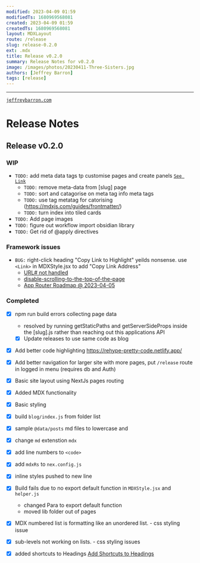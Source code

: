 ```yaml
---
modified: 2023-04-09 01:59  
modifiedTs: 1680969568081  
created: 2023-04-09 01:59  
createdTs: 1680969568081   
layout: MDXLayout  
route: /release 
slug: release-0.2.0 
ext: .mdx  
title: Release v0.2.0  
summary: Release Notes for v0.2.0
image: /images/photos/20230411-Three-Sisters.jpg  
authors: [Jeffrey Barron]
tags: [release]
---
```


---
[`jeffreybarron.com`](https://jeffreybarron.com)

# Release Notes

## Release v0.2.0

### WIP

- `TODO:` add meta data tags tp customise pages and create panels
  [`See Link`](https://mikebifulco.com/posts/mdx-auto-link-headings-with-rehype-slug#step-2-use-mdxprovider-to-customize-the-way-heading-tags-render)
    - `TODO:` remove meta-data from [slug] page
    - `TODO:` sort and catagorise on meta tag info meta tags
    - `TODO:` use tag metatag for catorising (https://mdxjs.com/guides/frontmatter/)
    - `TODO:` turn index into tiled cards
- `TODO:` Add page images
- `TODO:` figure out workflow import obsidian library
- `TODO:` Get rid of @apply directives 

### Framework issues
- `BUG:` right-click heading "Copy Link to Highlight" yeilds nonsense. use `<Link>` in MDXStyle.jsx to add "Copy Link Address"
    - [URL# not handled](https://github.com/vercel/next.js/issues/44295) 
    - [disable-scrolling-to-the-top-of-the-page](https://nextjs.org/docs/api-reference/next/link#disable-scrolling-to-the-top-of-the-page)
    - [App Router Roadmap @ 2023-04-05](https://beta.nextjs.org/docs/app-directory-roadmap) 

### Completed
- [x] npm run build errors collecting page data
    - resolved by running getStaticPaths and getServerSideProps inside the [slug].js rather than reaching out this applications API
    - [x] Update releases to use same code as blog
- [x] Add better code highlighting https://rehype-pretty-code.netlify.app/
- [x] Add better navigation for larger site with more pages, put `/release` route in logged in menu (requires db and Auth)
- [x] Basic site layout using NextJs pages routing
- [x] Added MDX functionality
- [x] Basic styling
- [x] build `blog/index.js` from folder list
- [x] sample `@data/posts` md files to lowercase and
- [x] change `md` extenstion `mdx`
- [x] add line numbers to `<code>`
- [x] add `mdxRs` to `nex.config.js`
- [x] inline styles pushed to new line
- [x] Build fails due to no export default function in `MDXStyle.jsx` and `helper.js`
    * changed Para to export default function
    * moved lib folder out of pages
- [x] MDX numbered list is formatting like an unordered list. - css styling issue
- [x] sub-levels not working on lists. - css styling issues
- [x] added shortcuts to Headings [Add Shortcuts to Headings](https://mikebifulco.com/posts/mdx-auto-link-headings-with-rehype-slug#step-2-use-mdxprovider-to-customize-the-way-heading-tags-render)

